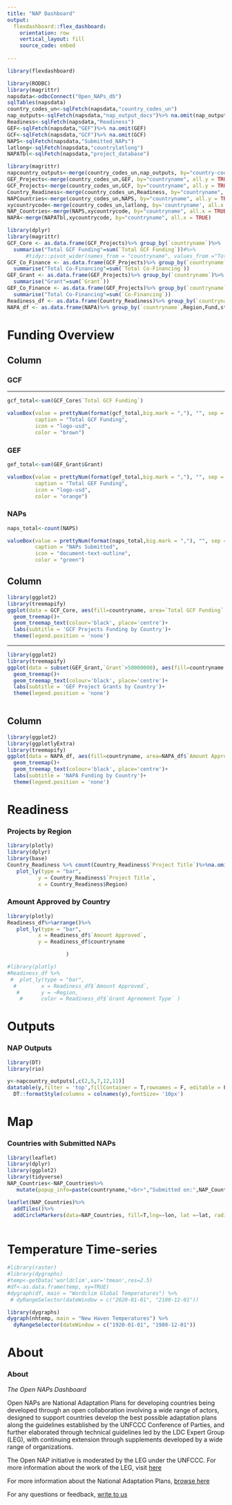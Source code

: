 ---
title: "NAP Dashboard"
output: 
  flexdashboard::flex_dashboard:
    orientation: row
    vertical_layout: fill
    source_code: embed
    
---

```{r setup, include=FALSE,echo=FALSE}
library(flexdashboard)
```


```{r, include=FALSE}
library(RODBC)
library(magrittr)
napsdata<-odbcConnect("Open_NAPs_db")
sqlTables(napsdata)
country_codes_un<-sqlFetch(napsdata,"country_codes_un")
nap_outputs<-sqlFetch(napsdata,"nap_output_docs")%>% na.omit(nap_outputs)
Readiness<-sqlFetch(napsdata,"Readiness")
GEF<-sqlFetch(napsdata,"GEF")%>% na.omit(GEF)
GCF<-sqlFetch(napsdata,"GCF")%>% na.omit(GCF)
NAPS<-sqlFetch(napsdata,"Submitted_NAPs")
latlong<-sqlFetch(napsdata,"countrylatlong")
NAPATbl<-sqlFetch(napsdata,"project_database")
```


```{r, include=FALSE}
library(magrittr)
napcountry_outputs<-merge(country_codes_un,nap_outputs, by="country-code")
GEF_Projects<-merge(country_codes_un,GEF, by="countryname", all.y = TRUE)
GCF_Projects<-merge(country_codes_un,GCF, by="countryname", all.y = TRUE)
Country_Readiness<-merge(country_codes_un,Readiness, by="countryname", all.y = TRUE)
NAPCountries<-merge(country_codes_un,NAPS, by="countryname", all.y = TRUE)
xycountrycode<-merge(country_codes_un,latlong, by='countryname', all.x = TRUE)
NAP_Countries<-merge(NAPS,xycountrycode, by="countryname", all.x = TRUE)
NAPA<-merge(NAPATbl,xycountrycode, by="countryname", all.x = TRUE)
```


```{r,include=FALSE}

library(dplyr)
library(magrittr)
GCF_Core <- as.data.frame(GCF_Projects)%>% group_by(`countryname`)%>% 
  summarise("Total GCF Funding"=sum(`Total GCF Funding`))#%>%
      #tidyr::pivot_wider(names_from = "countryname", values_from ="Total GCF Funding")
GCF_Co_Finance <- as.data.frame(GCF_Projects)%>% group_by(`countryname`)%>% 
  summarise("Total Co-Financing"=sum(`Total Co-Financing`))
GEF_Grant <- as.data.frame(GEF_Projects)%>% group_by(`countryname`)%>% 
  summarise("Grant"=sum(`Grant`))
GEF_Co_Finance <- as.data.frame(GEF_Projects)%>% group_by(`countryname`)%>% 
  summarise("Total Co-Financing"=sum(`Co-Financing`))
Readiness_df <- as.data.frame(Country_Readiness)%>% group_by(`countryname`,Region,`Grant Agreement Type`)%>%   summarise("Amount Approved"=sum(`Amount Approved`),"Amount Disbursed"=sum(`Amount Disbursed`) )
NAPA_df <- as.data.frame(NAPA)%>% group_by(`countryname`,Region,Fund,status)%>%   summarise("Amount Approved"=sum(Amount) )

```
Funding Overview
=======================================================================
Column { data-width=50 }
-----------------------------------------------------------------------
### GCF {.value-box}

-----------------------------------------------------------------------



```{r}
gcf_total<-sum(GCF_Core$`Total GCF Funding`)

valueBox(value = prettyNum(format(gcf_total,big.mark = ","), "", sep = ","),
         caption = "Total GCF Funding", 
         icon = "logo-usd", 
         color = "brown")
```


### GEF {.value-box} 


```{r}
gef_total<-sum(GEF_Grant$Grant)

valueBox(value = prettyNum(format(gef_total,big.mark = ","), "", sep = ","),
         caption = "Total GEF Funding", 
         icon = "logo-usd", 
         color = "orange")
```

### NAPs {.value-box} 

```{r}
naps_total<-count(NAPS)

valueBox(value = prettyNum(format(naps_total,big.mark = ","), "", sep = ","),
         caption = "NAPs Submitted", 
         icon = "document-text-outline", 
         color = "green")
```

Column { data-width=50 }
-----------------------------------------------------------------------

```{r}
library(ggplot2)
library(treemapify)
ggplot(data = GCF_Core, aes(fill=countryname, area=`Total GCF Funding`, label = paste(countryname,"\n",prettyNum(`Total GCF Funding`, big.mark = ","))))+
  geom_treemap()+
  geom_treemap_text(colour='black', place='centre')+
  labs(subtitle = 'GCF Projects Funding by Country')+
  theme(legend.position = 'none')
```

-----------------------------------------------------------------------

```{r}
library(ggplot2)
library(treemapify)
ggplot(data = subset(GEF_Grant,`Grant`>50000000), aes(fill=countryname, area=Grant, label = paste(countryname,"\n",prettyNum(Grant, big.mark = ","))))+
  geom_treemap()+
  geom_treemap_text(colour='black', place='centre')+
  labs(subtitle = 'GEF Project Grants by Country')+
  theme(legend.position = 'none')
 
```


Column { data-width=50 } 
-----------------------------------------------------------------------

```{r echo=FALSE}
library(ggplot2)
library(ggplotlyExtra)
library(treemapify)
ggplot(data = NAPA_df, aes(fill=countryname, area=NAPA_df$`Amount Approved`, label = paste(countryname,"\n",prettyNum(`Amount Approved`, big.mark = ","))))+
  geom_treemap()+
  geom_treemap_text(colour='black', place='centre')+
  labs(subtitle = 'NAPA Funding by Country')+
  theme(legend.position = 'none')
```


Readiness
========================================================================

### Projects by Region

```{r echo=FALSE, message=FALSE, warning=FALSE}
library(plotly)
library(dplyr)
library(base)
Country_Readiness %>% count(Country_Readiness$`Project Title`)%>%na.omit(Country_Readiness)%>%
   plot_ly(type = "bar", 
          y = Country_Readiness$`Project Title`, 
          x = Country_Readiness$Region)
```

### Amount Approved by Country

```{r,echo=FALSE}
library(plotly)
Readiness_df%>%arrange()%>%
   plot_ly(type = "bar", 
          x = Readiness_df$`Amount Approved`, 
          y = Readiness_df$countryname

                   )
```

```{r,echo=FALSE}
#library(plotly)
#Readiness_df %>% 
 #  plot_ly(type = "bar", 
  #        x = Readiness_df$`Amount Approved`, 
   #       y = ~Region,
    #      color = Readiness_df$`Grant Agreement Type` )

```
Outputs
========================================================================

### NAP Outputs

```{r, echo=FALSE, warning=FALSE,message=FALSE}
library(DT)
library(rio)

y<-napcountry_outputs[,c(2,5,7,12,11)]
datatable(y,filter = 'top',fillContainer = T,rownames = F, editable = F, style = 'foundation', class = 'display responsive', width = '100%', caption = "NAP Output Documents", extensions = 'Buttons', options=list(initComplete = JS("function(settings, json) {$(this.api().table().header()).css({'font-size' : '70%'});}"),pageLength= 10, dom='lfrtipB', buttons = c('copy', 'csv', 'excel', 'pdf')))%>%
  DT::formatStyle(columns = colnames(y),fontSize= '10px')

```

Map
========================================================================

### Countries with Submitted NAPs

```{r,echo=FALSE}
library(leaflet)
library(dplyr)
library(ggplot2)
library(tidyverse)
NAP_Countries<-NAP_Countries%>%
   mutate(popup_info=paste(countryname,"<br>","Submitted on:",NAP_Countries$`Date of submission`,"<br>","Link",NAP_Countries$Link))

leaflet(NAP_Countries)%>%
  addTiles()%>%
  addCircleMarkers(data=NAP_Countries, fill=T,lng=~lon, lat =~lat, radius = ~4,popup =~popup_info)
 
```

Temperature Time-series
========================================================================

```{r, include=FALSE,echo=FALSE}
#library(raster)
#library(dygraphs)
#temp<-getData('worldclim',var='tmean',res=2.5)
#df<-as.data.frame(temp, xy=TRUE)
#dygraph(df, main = "Wordclim Global Temperatures") %>%
 # dyRangeSelector(dateWindow = c("2020-01-01", "2100-12-01"))
```

```{r,echo=FALSE}
library(dygraphs)
dygraph(nhtemp, main = "New Haven Temperatures") %>% 
  dyRangeSelector(dateWindow = c("1920-01-01", "1980-12-01"))
```

About
========================================================================
### About

_The Open NAPs Dashboard_

Open NAPs are National Adaptation Plans for developing countries being developed through an open collaboration involving a wide range of actors, designed to support countries develop the best possible adaptation plans along the guidelines established by the UNFCCC Conference of Parties, and further elaborated through technical guidelines led by the LDC Expert Group (LEG), with continuing extension through supplements developed by a wide range of organizations.

The Open NAP initiative is moderated by the LEG under the UNFCCC. For more information about the work of the LEG, visit [here](https://unfccc.int/LEG)

For more information about the National Adaptation Plans, [browse here](https://napcentral.netlify.app/open-naps/)

For any questions or feedback, [write to us](opennaps@naps.org)